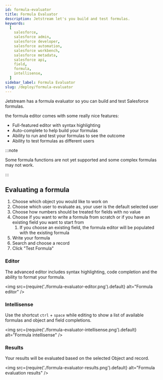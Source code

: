```yaml
---
id: formula-evaluator
title: Formula Evaluator
description: Jetstream let's you build and test formulas.
keywords:
  [
    salesforce,
    salesforce admin,
    salesforce developer,
    salesforce automation,
    salesforce workbench,
    salesforce metadata,
    salesforce api,
    field,
    formula,
    intellisense,
  ]
sidebar_label: Formula Evaluator
slug: /deploy/formula-evaluator
---
```


Jetstream has a formula evaluator so you can build and test Salesforce formulas.

the formula editor comes with some really nice features:

- Full-featured editor with syntax highlighting
- Auto-complete to help build your formulas
- Ability to run and test your formulas to see the outcome
- Ability to test formulas as different users

:::note

Some formula functions are not yet supported and some complex formulas may not work.

:::

## Evaluating a formula

1. Choose which object you would like to work on
2. Choose which user to evaluate as, your user is the default selected user
3. Choose how numbers should be treated for fields with no value
4. Choose if you want to write a formula from scratch or if you have an existing field you want to start from
   1. If you choose an existing field, the formula editor will be populated with the existing formula
5. Write your formula
6. Search and choose a record
7. Click "Test Formula"

### Editor

The advanced editor includes syntax highlighting, code completion and the ability to format your formula.

<img src={require('./formula-evaluator-editor.png').default} alt="Formula editor" />

### Intellisense

Use the shortcut `ctrl` + `space` while editing to show a list of available formulas and object and field completions.

<img src={require('./formula-evaluator-intellisense.png').default} alt="Formula intellisense" />

### Results

Your results will be evaluated based on the selected Object and record.

<img src={require('./formula-evaluator-results.png').default} alt="Formula evaluation results" />
